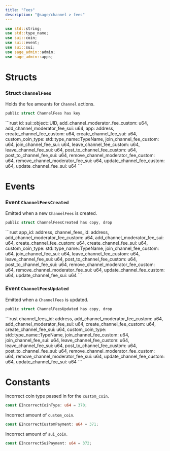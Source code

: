 ```yaml
---
title: "Fees"
description: "@sage/channel > fees"
---
```


```rust
use std::string;
use std::type_name;
use sui::coin;
use sui::event;
use sui::sui;
use sage_admin::admin;
use sage_admin::apps;
```

# Structs

### Struct `ChannelFees`

Holds the fee amounts for `Channel` actions.

```rust
public struct ChannelFees has key
```

<Expandable title="Fields">
  ```rust
    id: sui::object::UID,
    add_channel_moderator_fee_custom: u64,
    add_channel_moderator_fee_sui: u64,
    app: address,
    create_channel_fee_custom: u64,
    create_channel_fee_sui: u64,
    custom_coin_type: std::type_name::TypeName,
    join_channel_fee_custom: u64,
    join_channel_fee_sui: u64,
    leave_channel_fee_custom: u64,
    leave_channel_fee_sui: u64,
    post_to_channel_fee_custom: u64,
    post_to_channel_fee_sui: u64,
    remove_channel_moderator_fee_custom: u64,
    remove_channel_moderator_fee_sui: u64,
    update_channel_fee_custom: u64,
    update_channel_fee_sui: u64
  ```
</Expandable>

# Events

### Event `ChannelFeesCreated`

Emitted when a new `ChannelFees` is created.

```rust
public struct ChannelFeesCreated has copy, drop
```

<Expandable title="Fields">
  ```rust
    app_id: address,
    channel_fees_id: address,
    add_channel_moderator_fee_custom: u64,
    add_channel_moderator_fee_sui: u64,
    create_channel_fee_custom: u64,
    create_channel_fee_sui: u64,
    custom_coin_type: std::type_name::TypeName,
    join_channel_fee_custom: u64,
    join_channel_fee_sui: u64,
    leave_channel_fee_custom: u64,
    leave_channel_fee_sui: u64,
    post_to_channel_fee_custom: u64,
    post_to_channel_fee_sui: u64,
    remove_channel_moderator_fee_custom: u64,
    remove_channel_moderator_fee_sui: u64,
    update_channel_fee_custom: u64,
    update_channel_fee_sui: u64
  ```
</Expandable>

### Event `ChannelFeesUpdated`

Emitted when a `ChannelFees` is updated.

```rust
public struct ChannelFeesUpdated has copy, drop
```

<Expandable title="Fields">
  ```rust
    channel_fees_id: address,
    add_channel_moderator_fee_custom: u64,
    add_channel_moderator_fee_sui: u64,
    create_channel_fee_custom: u64,
    create_channel_fee_sui: u64,
    custom_coin_type: std::type_name::TypeName,
    join_channel_fee_custom: u64,
    join_channel_fee_sui: u64,
    leave_channel_fee_custom: u64,
    leave_channel_fee_sui: u64,
    post_to_channel_fee_custom: u64,
    post_to_channel_fee_sui: u64,
    remove_channel_moderator_fee_custom: u64,
    remove_channel_moderator_fee_sui: u64,
    update_channel_fee_custom: u64,
    update_channel_fee_sui: u64
  ```
</Expandable>

# Constants

Incorrect coin type passed in for the `custom_coin`.

```rust
const EIncorrectCoinType: u64 = 370;
```

Incorrect amount of `custom_coin`.

```rust
const EIncorrectCustomPayment: u64 = 371;
```

Incorrect amount of `sui_coin`.

```rust
const EIncorrectSuiPayment: u64 = 372;
```
